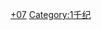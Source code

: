 {{Catnav|頁面分類|历史|歷史學|年代学|世纪}}
{{Catnav|頁面分類|人文學科|歷史學|年代学|世纪}}

{{世纪分类|7|6|8}}
{{Commonscat|7th century}}

[[Category:世纪|+07]]
[[Category:1千纪|Category:1千纪]]